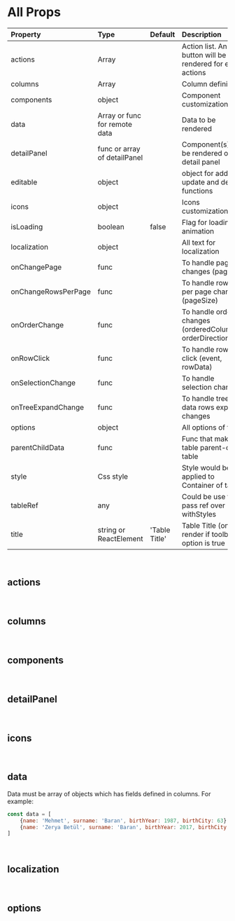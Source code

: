 

# All Props

| Property            | Type                            | Default           | Description                                                       |
|:--------------------|:--------------------------------|:------------------|:------------------------------------------------------------------|
| actions             | Array                           |                   | Action list. An icon button will be rendered for each actions     |
| columns             | Array                           |                   | Column definitions                                                |
| components          | object                          |                   | Component customization                                           |
| data                | Array or func for remote data   |                   | Data to be rendered                                               |
| detailPanel         | func or array of detailPanel    |                   | Component(s) to be rendered on detail panel                       |
| editable            | object                          |                   | object for add, update and delete functions                       |
| icons               | object                          |                   | Icons customization                                               |
| isLoading           | boolean                         | false             | Flag for loading animation                                        |
| localization        | object                          |                   | All text for localization                                         |
| onChangePage        | func                            |                   | To handle page changes (page)                                     |
| onChangeRowsPerPage | func                            |                   | To handle rows per page changes (pageSize)                        |
| onOrderChange       | func                            |                   | To handle order changes (orderedColumnId, orderDirection)         |
| onRowClick          | func                            |                   | To handle row click (event, rowData)                              |
| onSelectionChange   | func                            |                   | To handle selection changes                                       |
| onTreeExpandChange  | func                            |                   | To handle tree data rows expand changes                           |
| options             | object                          |                   | All options of table                                              |
| parentChildData     | func                            |                   | Func that makes table parent-child table                          |
| style               | Css style                       |                   | Style would be applied to Container of table                      |
| tableRef            | any                             |                   | Could be use to pass ref over withStyles                          |
| title               | string or ReactElement          | 'Table Title'     | Table Title (only render if toolbar option is true                |

<br/>

## actions

<Actions/><br/>

## columns

<Columns/><br/>

## components

<Components/><br/>

## detailPanel

<DetailPanel/><br/>

## icons

<Icons/><br/>

## data

Data must be array of objects which has fields defined in columns. For example:

```js
const data = [
    {name: 'Mehmet', surname: 'Baran', birthYear: 1987, birthCity: 63},
    {name: 'Zerya Betül', surname: 'Baran', birthYear: 2017, birthCity: 34},
]

```

<br/>

## localization

<Localization/><br/>

## options

<Options/><br/>

